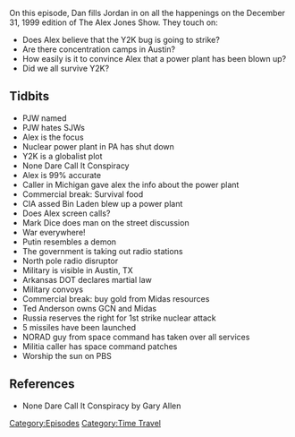 {{DEFAULTSORT:
    #_EPISODE_0002:December 31, 1999 (Y2K)
}}{{Episode
    | title           = December 31, 1999 (Y2K)
    | caption         = [https://knowledgefight.libsyn.com/knowledge-fight-dec-31-1999-y2k Listen to this episode on Libsyn]
    | episodeNumber   = 2
    | length          = 01:46:53
    | airDate         = January 10, 2017
    | episodeType     = [[:Category:Time Travel|Time Travel]]
    | appearance      = [[Paul Joseph Watson]], [[CIA asset Osama Bin Laden]], [[Mark Dice]], [[Vladimir Putin]], [[Ted Anderson]]
    | beverage        = Prophecy Pinot Noir
    | previousEpisode = [[1: January 2, 2017]]
    | nextEpisode     = [[3: The Secret of 2017]]
}}

{{Stub}}

On this episode, Dan fills Jordan in on all the happenings on the December 31, 1999 edition of The Alex Jones Show. They touch on:

*Does Alex believe that the Y2K bug is going to strike?
*Are there concentration camps in Austin?
*How easily is it to convince Alex that a power plant has been blown up?
*Did we all survive Y2K?

==Tidbits==

*PJW named
*PJW hates SJWs
*Alex is the focus
*Nuclear power plant in PA has shut down
*Y2K is a globalist plot
*None Dare Call It Conspiracy
*Alex is 99% accurate
*Caller in Michigan gave alex the info about the power plant
*Commercial break: Survival food
*CIA assed Bin Laden blew up a power plant
*Does Alex screen calls?
*Mark Dice does man on the street discussion
*War everywhere!
*Putin resembles a demon
*The government is taking out radio stations
*North pole radio disruptor
*Military is visible in Austin, TX
*Arkansas DOT declares martial law
*Military convoys
*Commercial break: buy gold from Midas resources
*Ted Anderson owns GCN and Midas
*Russia reserves the right for 1st strike nuclear attack
*5 missiles have been launched
*NORAD guy from space command has taken over all services
*Militia caller has space command patches
*Worship the sun on PBS

==References==

*None Dare Call It Conspiracy by Gary Allen

[[Category:Episodes]]
[[Category:Time Travel]]
